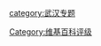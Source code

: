 {{catmore1|[[Wikipedia:武汉专题|Wikipedia:武汉专题]]}}
{{Articles by Importance| topic=武汉 | importance= }}
{{Articles by Quality|topic=武汉}}


[[category:武汉专题|category:武汉专题]]
[[Category:维基百科评级|Category:维基百科评级]]
